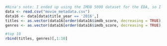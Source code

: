 
```r
#Nina's note: I ended up using the IMDB 5000 dataset for the EDA, so I did answered the question with it.
data <- read.csv("movie_metadata.csv")
data16 <- data[data$title_year == '2016',]
titles <- as.vector(data16[order(data16$imdb_score, decreasing = TRUE),]$movie_title)
genres <- as.vector(data16[order(data16$imdb_score, decreasing = TRUE),]$genres)

#top 10
rbind(titles, genres)[,1:10]
```

